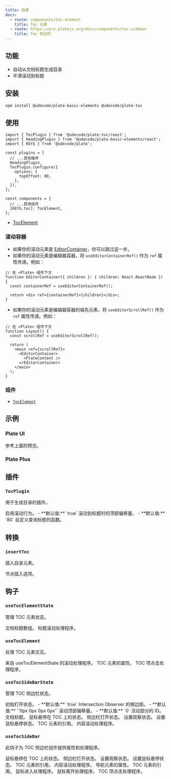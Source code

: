 ```yaml
---
title: 目录
docs:
  - route: components/toc-element
    title: Toc 元素
  - route: https://pro.platejs.org/docs/components/toc-sidebar
    title: Toc 侧边栏
---
```


<ComponentPreview name="toc-demo" />

<PackageInfo>

## 功能

- 自动从文档标题生成目录
- 平滑滚动到标题

</PackageInfo>

## 安装

```bash
npm install @udecode/plate-basic-elements @udecode/plate-toc
```

## 使用

```tsx
import { TocPlugin } from '@udecode/plate-toc/react';
import { HeadingPlugin } from '@udecode/plate-basic-elements/react';
import { KEYS } from '@udecode/plate';
```

```tsx
const plugins = [
  // ...其他插件
  HeadingPlugin,
  TocPlugin.configure({
    options: {
      topOffset: 80,
    },
  }),
];
```

```tsx
const components = {
  // ...其他组件
  [KEYS.toc]: TocElement,
};
```

- [TocElement](/docs/components/toc-element)

### 滚动容器

- 如果你的滚动元素是 [EditorContainer](/docs/components/editor)，你可以跳过这一步。
- 如果你的滚动元素是编辑器容器，将 `useEditorContainerRef()` 作为 `ref` 属性传递。例如：

```tsx
// 在 <Plate> 组件下方
function EditorContainer({ children }: { children: React.ReactNode }) {
  const containerRef = useEditorContainerRef();

  return <div ref={containerRef}>{children}</div>;
}
```

- 如果你的滚动元素是编辑器容器的祖先元素，将 `useEditorScrollRef()` 作为 `ref` 属性传递。例如：

```tsx
// 在 <Plate> 组件下方
function Layout() {
  const scrollRef = useEditorScrollRef();

  return (
    <main ref={scrollRef}>
      <EditorContainer>
        <PlateContent />
      </EditorContainer>
    </main>
  );
}
```

### 组件

- [`TocElement`](/docs/components/toc-element)

## 示例

### Plate UI

参考上面的预览。

### Plate Plus

<ComponentPreviewPro name="toc-pro" />

## 插件

### `TocPlugin`

用于生成目录的插件。

<API name="TocPlugin">
<APIOptions>
  <APIItem name="isScroll" type="boolean" optional>
    启用滚动行为。
    - **默认值:** `true`
  </APIItem>
  <APIItem name="topOffset" type="number" optional>
    滚动到标题时的顶部偏移量。
    - **默认值:** `80`
  </APIItem>
  <APIItem name="queryHeading" type="(editor: SlateEditor) => Heading[]" optional>
    自定义查询标题的函数。
  </APIItem>
</APIOptions>
</API>

## 转换

### `insertToc`

插入目录元素。

<API name="insertToc">
<APIOptions type="InsertNodesOptions<SlateEditor>">
    节点插入选项。
</APIOptions>
</API>

## 钩子

### `useTocElementState`

管理 TOC 元素状态。

<API name="useTocElementState">
<APIReturns>
  <APIItem name="headingList" type="Heading[]">
    文档标题数组。
  </APIItem>
  <APIItem name="onContentScroll" type="(el: HTMLElement, id: string, behavior: ScrollBehavior) => void">
    标题滚动处理程序。
  </APIItem>
</APIReturns>
</API>

### `useTocElement`

处理 TOC 元素交互。

<API name="useTocElement">

<APIParameters>
  <APIItem name="onContentScroll" type="(el: HTMLElement, id: string, behavior: ScrollBehavior) => void">
    来自 useTocElementState 的滚动处理程序。
  </APIItem>
</APIParameters>

<APIReturns>
  <APIItem name="props" type="object">
    TOC 元素的属性。
  </APIItem>
  <APISubList>
    <APISubListItem parent="props" name="onClick" type="(e: React.MouseEvent, item: Heading, behavior: ScrollBehavior) => void">
      TOC 项点击处理程序。
    </APISubListItem>
  </APISubList>
</APIReturns>
</API>

### `useTocSideBarState`

管理 TOC 侧边栏状态。

<API name="useTocSideBarState">
<APIParameters>
  <APIItem name="open" type="boolean" optional>
    初始打开状态。
    - **默认值:** `true`
  </APIItem>
  <APIItem name="rootMargin" type="string" optional>
    Intersection Observer 的根边距。
    - **默认值:** `'0px 0px 0px 0px'`
  </APIItem>
  <APIItem name="topOffset" type="number" optional>
    滚动顶部偏移量。
    - **默认值:** `0`
  </APIItem>
</APIParameters>

<APIReturns>
  <APIItem name="activeContentId" type="string">
    活动部分的 ID。
  </APIItem>
  <APIItem name="headingList" type="Heading[]">
    文档标题。
  </APIItem>
  <APIItem name="mouseInToc" type="boolean">
    鼠标悬停在 TOC 上的状态。
  </APIItem>
  <APIItem name="open" type="boolean">
    侧边栏打开状态。
  </APIItem>
  <APIItem name="setIsObserve" type="React.Dispatch<React.SetStateAction<boolean>>">
    设置观察状态。
  </APIItem>
  <APIItem name="setMouseInToc" type="React.Dispatch<React.SetStateAction<boolean>>">
    设置鼠标悬停状态。
  </APIItem>
  <APIItem name="tocRef" type="React.RefObject<HTMLElement>">
    TOC 元素的引用。
  </APIItem>
  <APIItem name="onContentScroll" type="(options: { id: string; behavior?: ScrollBehavior; el: HTMLElement }) => void">
    内容滚动处理程序。
  </APIItem>
</APIReturns>
</API>

### `useTocSideBar`

此钩子为 TOC 侧边栏组件提供属性和处理程序。

<API name="useTocSideBar">
<APIParameters>
  <APIItem name="mouseInToc" type="boolean">
    鼠标悬停在 TOC 上的状态。
  </APIItem>
  <APIItem name="open" type="boolean">
    侧边栏打开状态。
  </APIItem>
  <APIItem name="setIsObserve" type="React.Dispatch<React.SetStateAction<boolean>>">
    设置观察状态。
  </APIItem>
  <APIItem name="setMouseInToc" type="React.Dispatch<React.SetStateAction<boolean>>">
    设置鼠标悬停状态。
  </APIItem>
  <APIItem name="tocRef" type="React.RefObject<HTMLElement>">
    TOC 元素的引用。
  </APIItem>
  <APIItem name="onContentScroll" type="(options: { id: string; behavior?: ScrollBehavior; el: HTMLElement }) => void">
    内容滚动处理程序。
  </APIItem>
</APIParameters>
<APIReturns>
  <APIItem name="navProps" type="object">
    导航元素的属性。
  </APIItem>
  <APISubList type="navProps">
    <APISubListItem parent="navProps" name="ref" type="React.RefObject<HTMLElement>">
      TOC 元素的引用。
    </APISubListItem>
    <APISubListItem parent="navProps" name="onMouseEnter" type="() => void">
      鼠标进入处理程序。
    </APISubListItem>
    <APISubListItem parent="navProps" name="onMouseLeave" type="(e: React.MouseEvent<HTMLElement, MouseEvent>) => void">
      鼠标离开处理程序。
    </APISubListItem>
  </APISubList>
  <APISubListItem parent="navProps" name="onContentClick" type="(e: React.MouseEvent<HTMLElement, MouseEvent>, item: Heading, behavior?: ScrollBehavior) => void">
    TOC 项点击处理程序。
  </APISubListItem>
</APIReturns>
</API>